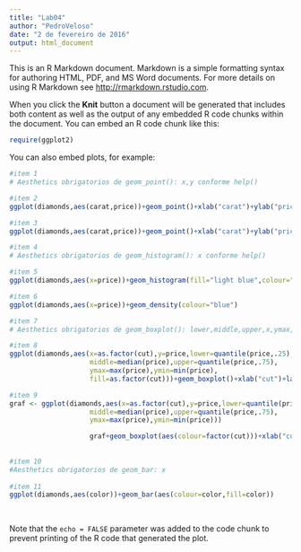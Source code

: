 ```yaml
---
title: "Lab04"
author: "PedroVeloso"
date: "2 de fevereiro de 2016"
output: html_document
---
```


This is an R Markdown document. Markdown is a simple formatting syntax for authoring HTML, PDF, and MS Word documents. For more details on using R Markdown see <http://rmarkdown.rstudio.com>.

When you click the **Knit** button a document will be generated that includes both content as well as the output of any embedded R code chunks within the document. You can embed an R code chunk like this:

```r
require(ggplot2)
```

You can also embed plots, for example:

```r
#item 1
# Aesthetics obrigatorios de geom_point(): x,y conforme help()

#item 2
ggplot(diamonds,aes(carat,price))+geom_point()+xlab("carat")+ylab("price")

#item 3
ggplot(diamonds,aes(carat,price))+geom_point()+xlab("carat")+ylab("price")+facet_grid(clarity ~.)

#item 4
# Aesthetics obrigatorios de geom_histogram(): x conforme help()

#item 5
ggplot(diamonds,aes(x=price))+geom_histogram(fill="light blue",colour="white")

#item 6
ggplot(diamonds,aes(x=price))+geom_density(colour="blue")

#item 7
# Aesthetics obrigatorios de geom_boxplot(): lower,middle,upper,x,ymax,ymin

#item 8
ggplot(diamonds,aes(x=as.factor(cut),y=price,lower=quantile(price,.25),
                    middle=median(price),upper=quantile(price,.75),
                    ymax=max(price),ymin=min(price),
                    fill=as.factor(cut)))+geom_boxplot()+xlab("cut")+labs(fill="cut")

#item 9
graf <- ggplot(diamonds,aes(x=as.factor(cut),y=price,lower=quantile(price,.25),
                    middle=median(price),upper=quantile(price,.75),
                    ymax=max(price),ymin=min(price)))

                    graf+geom_boxplot(aes(colour=factor(cut)))+xlab("cut")+guides(fill=FALSE)+scale_color_manual(values=c("Fair"="black","Good"="dark green","Very Good"="blue","Premium"="light blue","Ideal"="gold"))
                    
       
#item 10
#Aesthetics obrigatorios de geom_bar: x
                    
#item 11
ggplot(diamonds,aes(color))+geom_bar(aes(colour=color,fill=color))
                    
                    
```

Note that the `echo = FALSE` parameter was added to the code chunk to prevent printing of the R code that generated the plot.
